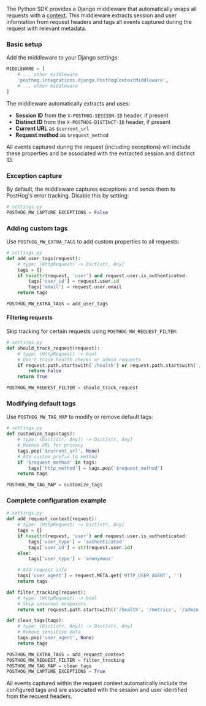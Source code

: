 The Python SDK provides a Django middleware that automatically wraps all requests with a [context](/docs/libraries/python#contexts). This middleware extracts session and user information from request headers and tags all events captured during the request with relevant metadata.

### Basic setup

Add the middleware to your Django settings:

```python
MIDDLEWARE = [
    # ... other middleware
    'posthog.integrations.django.PosthogContextMiddleware',
    # ... other middleware
]
```

The middleware automatically extracts and uses:

- **Session ID** from the `X-POSTHOG-SESSION-ID` header, if present
- **Distinct ID** from the `X-POSTHOG-DISTINCT-ID` header, if present
- **Current URL** as `$current_url`
- **Request method** as `$request_method`

All events captured during the request (including exceptions) will include these properties and be associated with the extracted session and distinct ID.

### Exception capture

By default, the middleware captures exceptions and sends them to PostHog's error tracking. Disable this by setting:

```python
# settings.py
POSTHOG_MW_CAPTURE_EXCEPTIONS = False
```

### Adding custom tags

Use `POSTHOG_MW_EXTRA_TAGS` to add custom properties to all requests:

```python
# settings.py
def add_user_tags(request):
    # type: (HttpRequest) -> Dict[str, Any]
    tags = {}
    if hasattr(request, 'user') and request.user.is_authenticated:
        tags['user_id'] = request.user.id
        tags['email'] = request.user.email
    return tags

POSTHOG_MW_EXTRA_TAGS = add_user_tags
```

#### Filtering requests

Skip tracking for certain requests using `POSTHOG_MW_REQUEST_FILTER`:

```python
# settings.py
def should_track_request(request):
    # type: (HttpRequest) -> bool
    # Don't track health checks or admin requests
    if request.path.startswith('/health') or request.path.startswith('/admin'):
        return False
    return True

POSTHOG_MW_REQUEST_FILTER = should_track_request
```

### Modifying default tags

Use `POSTHOG_MW_TAG_MAP` to modify or remove default tags:

```python
# settings.py
def customize_tags(tags):
    # type: (Dict[str, Any]) -> Dict[str, Any]
    # Remove URL for privacy
    tags.pop('$current_url', None)
    # Add custom prefix to method
    if '$request_method' in tags:
        tags['http_method'] = tags.pop('$request_method')
    return tags

POSTHOG_MW_TAG_MAP = customize_tags
```

### Complete configuration example

```python
# settings.py
def add_request_context(request):
    # type: (HttpRequest) -> Dict[str, Any]
    tags = {}
    if hasattr(request, 'user') and request.user.is_authenticated:
        tags['user_type'] = 'authenticated'
        tags['user_id'] = str(request.user.id)
    else:
        tags['user_type'] = 'anonymous'

    # Add request info
    tags['user_agent'] = request.META.get('HTTP_USER_AGENT', '')
    return tags

def filter_tracking(request):
    # type: (HttpRequest) -> bool
    # Skip internal endpoints
    return not request.path.startswith(('/health', '/metrics', '/admin'))

def clean_tags(tags):
    # type: (Dict[str, Any]) -> Dict[str, Any]
    # Remove sensitive data
    tags.pop('user_agent', None)
    return tags

POSTHOG_MW_EXTRA_TAGS = add_request_context
POSTHOG_MW_REQUEST_FILTER = filter_tracking
POSTHOG_MW_TAG_MAP = clean_tags
POSTHOG_MW_CAPTURE_EXCEPTIONS = True
```

All events captured within the request context automatically include the configured tags and are associated with the session and user identified from the request headers.
